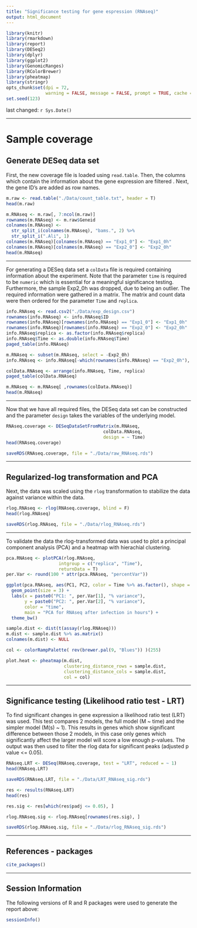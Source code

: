 ```yaml
---
title: "Significance testing for gene espression (RNAseq)"
output: html_document
---
```


```r
library(knitr)
library(rmarkdown)
library(report)
library(DESeq2)
library(dplyr)
library(ggplot2)
library(GenomicRanges)
library(RColorBrewer)
library(pheatmap)
library(stringr)
opts_chunk$set(dpi = 72,
               warning = FALSE, message = FALSE, prompt = TRUE, cache = FALSE)
set.seed(123)
```
last changed: `r Sys.Date()`

---

Sample coverage
===

## Generate DESeq data set

First, the new coverage file is loaded using `read.table`. Then, the columns 
which contain the information about the gene expression are filtered . Next, 
the gene ID's are added as row names.
```r
m.raw <- read.table("./Data/count_table.txt", header = T)
head(m.raw)

m.RNAseq <- m.raw[, 7:ncol(m.raw)]
rownames(m.RNAseq) <- m.raw$Geneid
colnames(m.RNAseq) <- 
  str_split_i(colnames(m.RNAseq), "bams.", 2) %>% 
  str_split_i(".Ali", 1)
colnames(m.RNAseq)[colnames(m.RNAseq) == "Exp1_0"] <- "Exp1_0h"
colnames(m.RNAseq)[colnames(m.RNAseq) == "Exp2_0"] <- "Exp2_0h"
head(m.RNAseq)
```

---

For generating a DESeq data set a `colData` file is required containing 
information about the experiment. Note that the parameter `time` is required to 
be `numeric` which is essential for a meaningful significance testing. 
Furthermore, the sample Exp2_0h was dropped, due to being an outlier. The 
required information were gathered in a matrix. The matrix and count data were 
then ordered for the parameter `Time` and `replica`.
```r
info.RNAseq <- read.csv2("./Data/exp_design.csv")
rownames(info.RNAseq) <- info.RNAseq$ID
rownames(info.RNAseq)[rownames(info.RNAseq) == "Exp1_0"] <- "Exp1_0h"
rownames(info.RNAseq)[rownames(info.RNAseq) == "Exp2_0"] <- "Exp2_0h"
info.RNAseq$replica <- as.factor(info.RNAseq$replica)
info.RNAseq$Time <- as.double(info.RNAseq$Time)
paged_table(info.RNAseq)

m.RNAseq <- subset(m.RNAseq, select = -Exp2_0h)
info.RNAseq <- info.RNAseq[-which(rownames(info.RNAseq) == "Exp2_0h"), ]

colData.RNAseq <- arrange(info.RNAseq, Time, replica)
paged_table(colData.RNAseq)

m.RNAseq <- m.RNAseq[ ,rownames(colData.RNAseq)]
head(m.RNAseq)
```

---

Now that we have all required files, the DESeq data set can be constructed and 
the parameter `design` takes the variables of the underlying model.
```r
RNAseq.coverage <- DESeqDataSetFromMatrix(m.RNAseq, 
                                     colData.RNAseq, 
                                     design = ~ Time)
head(RNAseq.coverage)

saveRDS(RNAseq.coverage, file = "./Data/raw_RNAseq.rds")
```

---

## Regularized-log transformation and PCA

Next, the data was scaled using the `rlog` transformation to stabilize the data 
against variance within the data.
```r
rlog.RNAseq <- rlog(RNAseq.coverage, blind = F)
head(rlog.RNAseq)

saveRDS(rlog.RNAseq, file = "./Data/rlog_RNAseq.rds")
```

---

To validate the data the rlog-transformed data was used to plot a principal 
component analysis (PCA) and a heatmap with hierachial clustering.
```r
pca.RNAseq <- plotPCA(rlog.RNAseq, 
                    intgroup = c("replica", "Time"), 
                    returnData = T)
per.Var <- round(100 * attr(pca.RNAseq, "percentVar"))

ggplot(pca.RNAseq, aes(PC1, PC2, color = Time %>% as.factor(), shape = replica, label = name)) +
  geom_point(size = 3) +
  labs(x = paste0("PC1: ", per.Var[1], "% variance"), 
       y = paste0("PC2: ", per.Var[2], "% variance"),
       color = "time",
       main = "PCA for RNAseq after infection in hours") +
  theme_bw()
```

```r
sample.dist <- dist(t(assay(rlog.RNAseq)))
m.dist <- sample.dist %>% as.matrix()
colnames(m.dist) <- NULL

col <- colorRampPalette( rev(brewer.pal(9, "Blues")) )(255)

plot.heat <- pheatmap(m.dist, 
                      clustering_distance_rows = sample.dist, 
                      clustering_distance_cols = sample.dist, 
                      col = col)
```

---

## Significance testing (Likelihood ratio test - LRT)

To find significant changes in gene expression a likelihood ratio test (LRT) was 
used. This test compares 2 models, the full model (M ~ time) and the 
simpler model (M(s) ~ 1). This results in genes which show significant difference 
between those 2 models, in this case only genes which significantly affect the 
larger model will score a low enough p-values. The output was then used to filter 
the rlog data for significant peaks (adjusted p value <= 0.05).
```r
RNAseq.LRT <- DESeq(RNAseq.coverage, test = "LRT", reduced = ~ 1)
head(RNAseq.LRT)

saveRDS(RNAseq.LRT, file = "./Data/LRT_RNAseq_sig.rds")

res <- results(RNAseq.LRT)
head(res)

res.sig <- res[which(res$padj <= 0.05), ]

rlog.RNAseq.sig <- rlog.RNAseq[rownames(res.sig), ]

saveRDS(rlog.RNAseq.sig, file = "./Data/rlog_RNAseq_sig.rds")
```

---

References - packages
---------------------

```r
cite_packages()
```

---

Session Information
-------------------

The following versions of R and R packages were used to generate the report
above:

```r
sessionInfo()
```